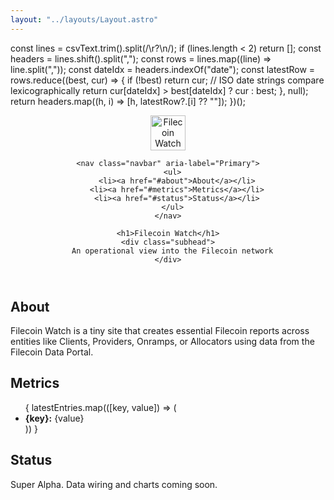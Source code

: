 ```yaml
---
layout: "../layouts/Layout.astro"
---
```



  const lines = csvText.trim().split(/\r?\n/);
  if (lines.length < 2) return [];
  const headers = lines.shift().split(",");
  const rows = lines.map((line) => line.split(","));
  const dateIdx = headers.indexOf("date");
  const latestRow = rows.reduce((best, cur) => {
    if (!best) return cur;
    // ISO date strings compare lexicographically
    return cur[dateIdx] > best[dateIdx] ? cur : best;
  }, null);
  return headers.map((h, i) => [h, latestRow?.[i] ?? ""]);
})();

<header class="masthead">
  <div class="logo">
    <a href="/" aria-label="Filecoin Watch home">
      <img src="/favicon.svg" alt="Filecoin Watch" width="56" height="56" decoding="async" loading="eager" fetchpriority="high" />
    </a>

    <nav class="navbar" aria-label="Primary">
      <ul>
        <li><a href="#about">About</a></li>
        <li><a href="#metrics">Metrics</a></li>
        <li><a href="#status">Status</a></li>
      </ul>
    </nav>

    <h1>Filecoin Watch</h1>
    <div class="subhead">
      An operational view into the Filecoin network
    </div>
  </div>
</header>

## About

Filecoin Watch is a tiny site that creates essential Filecoin reports across entities like Clients, Providers, Onramps, or Allocators using data from the Filecoin Data Portal.

## Metrics

<ul>
  {
    latestEntries.map(([key, value]) => (<li><strong>{key}:</strong> {value}</li>))
  }
</ul>

## Status

Super Alpha. Data wiring and charts coming soon.
